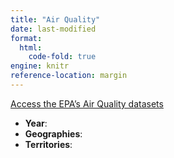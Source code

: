 ```yaml
---
title: "Air Quality"
date: last-modified
format: 
  html:
    code-fold: true
engine: knitr
reference-location: margin
---
```


[Access the EPA's Air Quality datasets](https://www.epa.gov/air-trends/air-quality-cities-and-counties){.external target="_blank"}



* **Year**: 
* **Geographies**: 
* **Territories**: 


